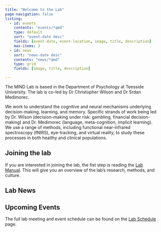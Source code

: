 ```yaml
---
title: "Welcome to the Lab"
page-navigation: false
listing:
  - id: events
    contents: "events/*qmd"
    type: default
    sort: "event-date desc"
    fields: [event-date, event-location, image, title, description]
    max-items: 3
  - id: news
    sort: "news-date desc"
    contents: "news/*qmd"
    type: grid
    fields: [image, title, description]

---
```


The MIND Lab is based in the Department of Psychology at Teesside University. The lab is co-led by Dr Christopher Wilson and Dr Srdan Medimorec.

We work to understand the cognitive and neural mechanisms underlying decision-making, learning, and memory. Specific strands of work being led by Dr. Wilson (decision-making under risk: gambling, financial decision-making) and Dr. Medimorec (language, meta-cognition, implicit learning). We use a range of methods, including functional near-infrared spectroscopy (fNIRS), eye-tracking, and virtual reality, to study these processes in both healthy and clinical populations.

::: {.callout}
## Joining the lab

If you are interested in joining the lab, the fist step is reading the [Lab Manual](info/lab_manual.html). This will give you an overview of the lab's research, methods, and culture.

:::

## Lab News

::: {#news}
:::

## Upcoming Events

The full lab meeting and event schedule can be found on the [Lab Schedule](info/lab_schedule.html) page.

::: {#events}
:::


